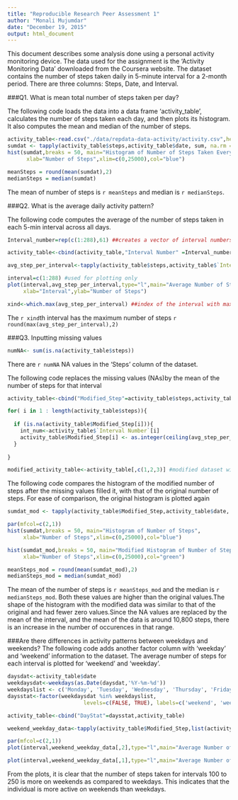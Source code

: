 ```yaml
---
title: "Reproducible Research Peer Assessment 1"
author: "Monali Mujumdar"
date: "December 19, 2015"
output: html_document
---
```



This document describes some analysis done using a personal activity monitoring device. The data used for the assignment is the 'Activity Monitoring Data' downloaded from the Coursera website. The dataset contains the number of steps taken daily in 5-minute interval for a 2-month period. There are three columns: Steps, Date, and Interval.

###Q1. What is mean total number of steps taken per day?

The following code loads the data into a data frame 'activity_table', calculates the number of steps taken each day, and then plots its histogram. It also computes the mean and median of the number of steps.

```r
activity_table<-read.csv("./data/repdata-data-activity/activity.csv",header = TRUE,sep=",")
sumdat <- tapply(activity_table$steps,activity_table$date, sum, na.rm = TRUE)
hist(sumdat,breaks = 50, main="Histogram of Number of Steps Taken Everyday from 10/01/2012 to 11/30/2012",
      xlab="Number of Steps",xlim=c(0,25000),col="blue")

meanSteps = round(mean(sumdat),2)
medianSteps = median(sumdat)

```
The mean of number of steps is `r meanSteps` and median is `r medianSteps`.

###Q2. What is the average daily activity pattern?

The following code computes the average of the number of steps taken in each 5-min interval across all days. 

```r
Interval_number=rep(c(1:288),61) ##creates a vector of interval numbers (from 1 to 288) for each day. 

activity_table<-cbind(activity_table,"Interval Number" =Interval_number) ##appends the vector to the data frame

avg_step_per_interval<-tapply(activity_table$steps,activity_table$`Interval Number`,mean,na.rm=TRUE) ##computes the mean of number of steps for each interval

interval=c(1:288) #used for plotting only
plot(interval,avg_step_per_interval,type="l",main="Average Number of Steps taken at each 5-min Interval across all days",
     xlab="Interval",ylab="Number of Steps")

xind<-which.max(avg_step_per_interval) ##index of the interval with max number of steps
```
The `r xind`th interval has the maximum number of steps `r round(max(avg_step_per_interval),2)`


###Q3. Inputting missing values

```r
numNA<- sum(is.na(activity_table$steps))
```

There are `r numNA` NA values in the 'Steps' column of the dataset.

The following code replaces the missing values (NAs)by the mean of the number of steps for that interval

```r
activity_table<-cbind("Modified_Step"=activity_table$steps,activity_table) #creates a copy of the 'Steps' column

for( i in 1 : length(activity_table$steps)){
  
  if (is.na(activity_table$Modified_Step[i])){
    int_num<-activity_table$`Interval Number`[i]
    activity_table$Modified_Step[i] <- as.integer(ceiling(avg_step_per_interval[int_num]))
  }
   
}

modified_activity_table<-activity_table[,c(1,2,3)] #modified dataset with the missing values filled in
```

The following code compares the histogram of the modified number of steps after the missing values filled it, with that of the original number of steps. For ease of comparison, the original histogram is plotted again
```r
sumdat_mod <- tapply(activity_table$Modified_Step,activity_table$date, sum, na.rm = TRUE)

par(mfcol=c(2,1))
hist(sumdat,breaks = 50, main="Histogram of Number of Steps",
     xlab="Number of Steps",xlim=c(0,25000),col="blue")

hist(sumdat_mod,breaks = 50, main="Modified Histogram of Number of Steps",
     xlab="Number of Steps",xlim=c(0,25000),col="green")

meanSteps_mod = round(mean(sumdat_mod),2)
medianSteps_mod = median(sumdat_mod)
```
The mean of the number of steps is `r meanSteps_mod` and the median is `r medianSteps_mod`. Both these values are higher than the original values.The shape of the histogram with the modified data was similar to that of the original and had fewer zero values.Since the NA values are replaced by the mean of the interval, and the mean of the data is around 10,800 steps, there is an increase in the number of occurences in that range. 

###Are there differences in activity patterns between weekdays and weekends?
The following code adds another factor column with 'weekday' and 'weekend' information to the dataset. The average number of steps for each interval is plotted for 'weekend' and 'weekday'.

```r
daysdat<-activity_table$date
weekdaysdat<-weekdays(as.Date(daysdat,'%Y-%m-%d'))
weekdayslist <- c('Monday', 'Tuesday', 'Wednesday', 'Thursday', 'Friday')
daysstat<-factor(weekdaysdat %in% weekdayslist, 
                        levels=c(FALSE, TRUE), labels=c('weekend', 'weekday'))

activity_table<-cbind("DayStat"=daysstat,activity_table)

weekend_weekday_data<-tapply(activity_table$Modified_Step,list(activity_table$`Interval Number`, activity_table$DayStat), mean)

par(mfcol=c(2,1))
plot(interval,weekend_weekday_data[,2],type="l",main="Average Number of Steps taken at each 5-min Interval on Weekdays", xlab="Interval",ylab="Number of Steps",col="blue")

plot(interval,weekend_weekday_data[,1],type="l",main="Average Number of Steps taken at each 5-min Interval on Weekends",xlab="Interval",ylab="Number of Steps",col="magenta")

```
From the plots, it is clear that the number of steps taken for intervals 100 to 250 is more on weekends as compared to weekdays. This indicates that the individual is more active on weekends than weekdays.  


